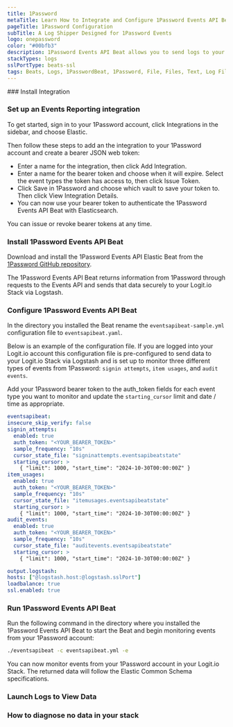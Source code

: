 ```yaml
---
title: 1Password
metaTitle: Learn How to Integrate and Configure 1Password Events API Beat to Ship Logs
pageTitle: 1Password Configuration
subTitle: A Log Shipper Designed for 1Password Events
logo: onepassword
color: "#00bfb3"
description: 1Password Events API Beat allows you to send logs to your ELK stacks. Configure 1Password Events API Beat to send logs to Logstash. 
stackTypes: logs
sslPortType: beats-ssl
tags: Beats, Logs, 1PasswordBeat, 1Password, File, Files, Text, Log Files
---
```


<Steps>
  ### Install Integration

  <InstallIntegration/>

  ### Set up an Events Reporting integration

  To get started, sign in to your 1Password account, click Integrations in the sidebar, and choose Elastic.

  Then follow these steps to add an the integration to your 1Password account and create a bearer JSON web token:

  - Enter a name for the integration, then click Add Integration.
  - Enter a name for the bearer token and choose when it will expire. Select the event types the token has access to, then click Issue Token.
  - Click Save in 1Password and choose which vault to save your token to. Then click View Integration Details.
  - You can now use your bearer token to authenticate the 1Password Events API Beat with Elasticsearch.

  You can issue or revoke bearer tokens at any time.

  ### Install 1Password Events API Beat

  Download and install the 1Password Events API Elastic Beat from the [1Password GitHub repository](https://github.com/1Password/events-api-elastic/releases).
  
  The 1Password Events API Beat returns information from 1Password through requests to the Events API and sends that data securely to your Logit.io Stack via Logstash. 
  
  ### Configure 1Password Events API Beat

  In the directory you installed the Beat rename the `eventsapibeat-sample.yml` configuration file to `eventsapibeat.yaml`. 
  
  Below is an example of the configuration file. If you are logged into your Logit.io account this configuration file 
  is pre-configured to send data to your Logit.io Stack via Logstash and is set up to monitor three different types 
  of events from 1Password: 
  `signin attempts`, `item usages`, and `audit events`. 
  
  Add your 1Password bearer token to the auth_token fields for each event type you want to monitor and 
  update the `starting_cursor` limit and date / time as appropriate.

  ```yml copy
  eventsapibeat:
  insecure_skip_verify: false
  signin_attempts:
    enabled: true
    auth_token: "<YOUR_BEARER_TOKEN>"
    sample_frequency: "10s"
    cursor_state_file: "signinattempts.eventsapibeatstate"
    starting_cursor: >
      { "limit": 1000, "start_time": "2024-10-30T00:00:00Z" }
  item_usages:
    enabled: true
    auth_token: "<YOUR_BEARER_TOKEN>"
    sample_frequency: "10s"
    cursor_state_file: "itemusages.eventsapibeatstate"
    starting_cursor: >
      { "limit": 1000, "start_time": "2024-10-30T00:00:00Z" }
  audit_events:
    enabled: true
    auth_token: "<YOUR_BEARER_TOKEN>"
    sample_frequency: "10s"
    cursor_state_file: "auditevents.eventsapibeatstate"
    starting_cursor: >
      { "limit": 1000, "start_time": "2024-10-30T00:00:00Z" }

  output.logstash:
  hosts: ["@logstash.host:@logstash.sslPort"]
  loadbalance: true
  ssl.enabled: true
  ```

  ### Run 1Password Events API Beat
  
  Run the following command in the directory where you installed the 1Password Events API Beat to start the Beat and begin monitoring events from your 1Password account:

  ```sh
  ./eventsapibeat -c eventsapibeat.yml -e
  ```
  You can now monitor events from your 1Password account in your Logit.io Stack. The returned data will follow the Elastic Common Schema specifications. 

  ### Launch Logs to View Data

  <LaunchVisualizer type="logs" />

  ### How to diagnose no data in your stack

  <DiagnoseNoData />

</Steps>